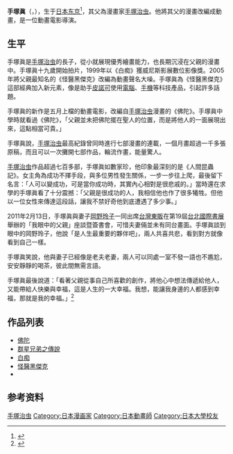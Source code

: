 
{{Infobox 漫画家|
| 姓名 = 手塚 眞
| 類型 = 
| 相片 =
| 本名 = {{lang|ja|手塚 真}}
| 國籍 = 日本
| 職業 = [[電影導演|電影導演]]、[[演員|演員]]
| 宗教信仰 = 
| 出生日期 = {{birth date and age|1961|8|11}}
| 出生地點 = {{JPN}}[[東京都|東京都]]
| 逝世日期 = 
| 逝世地點 = 
| 活動開始 = 1985年
| 活動結束 = 
}}
'''手塚眞'''（{{lang|ja|てづか まこと}}，{{bd|1961年|8月11日|||}}），生于[[日本|日本]][[东京|东京]]<ref>{{cite web |url = http://people.mtime.com/904432/ |title = 手冢真 Makoto Tezuka |accessdate = 2013-10-07 |archive-date = 2013-10-10 |archive-url = https://web.archive.org/web/20131010010639/http://people.mtime.com/904432/ |dead-url = no }}</ref>，其父為漫畫家[[手塚治虫|手塚治虫]]。他將其父的漫畫改編成動畫，是一位動畫電影導演。

==生平==
手塚眞是[[手塚治虫|手塚治虫]]的長子，從小就展現優秀繪畫能力，也長期沉浸在父親的漫畫中。手塚眞十九歲開始拍片，1999年以《白痴》獲威尼斯影展數位影像獎。2005年將父親最知名的《怪醫黑傑克》改編為動畫聲名大噪。手塚眞為《怪醫黑傑克》這部經典加入新元素，像是助手[[皮諾可|皮諾可]]使用[[電腦|電腦]]、[[手機|手機]]等科技產品，引起許多話題。

手塚眞的新作是五月上檔的動畫電影，改編自[[手塚治虫|手塚治虫]]漫畫的《佛陀》。手塚眞中學時就看過《佛陀》，「父親並未把佛陀擺在聖人的位置，而是將他人的一面展現出來，這點相當可貴。」

手塚眞說，[[手塚治虫|手塚治虫]]最高紀錄曾同時進行七部漫畫的連載，一個月畫超過一千多張原稿，而且可以一次攤開七部作品，輪流作畫，能量驚人。

[[手塚治虫|手塚治虫]]作品超過七百多部，手塚眞如數家珍，他印象最深刻的是《人間昆蟲記》。女主角為成功不擇手段，與多位男性發生關係，一步一步往上爬，最後留下名言：「人可以變成功，可是當你成功時，其實內心相對是很悲戚的。」當時還在求學的手塚眞看了十分震撼：「父親是很成功的人，我相信他也作了很多犧牲。但他以一位女性來傳達這段話，讓我不禁好奇他到底遭遇了多少事。」

2011年2月13日，手塚眞與妻子[[岡野玲子|岡野玲子]]一同出席[[台灣東販|台灣東販]]在第19屆[[台北國際書展|台北國際書展]]舉辦的「我眼中的父親」座談暨簽書會，可惜夫妻倆並未有同台畫面。手塚眞談到眼中的岡野玲子，他說「是人生最重要的夥伴吧」，兩人共喜共悲，看到對方就像看到自己一樣。

手塚眞笑說，他與妻子已經像是老夫老妻，兩人可以同處一室不發一語也不尷尬，安安靜靜的喝茶，彼此間無需言語。

手塚眞最後說道：「看著父親從事自己所喜歡的創作，將他心中想法傳遞給他人，又能帶給人快樂與幸福，這是人生的一大幸福。我想，能讓我身邊的人都感到幸福，那就是我的幸福。」<ref>{{Cite web |url = http://stars.udn.com/newstars/collect/CollectPage.do?cid=6936 |title = 手塚眞談眼中的父親手塚治虫 |publisher = 聯合追星網 |accessdate = 2013-10-25 |archive-date = 2013-10-29 |archive-url = https://web.archive.org/web/20131029193258/http://stars.udn.com/newstars/collect/CollectPage.do?cid=6936 |dead-url = no }}</ref>

==作品列表==
*[[佛陀_(漫畫)|佛陀]]
*[[群星兄弟之傳說|群星兄弟之傳說]]
*[[白痴_(漫畫)|白痴]]
*[[怪醫黑傑克|怪醫黑傑克]]
*{{link-jp|手塚治蟲迷幻少女|ばるぼら}}

==参考资料==
{{reflist}}

{{手塚治虫}}

{{DEFAULTSORT:Makoto Tezuka}}
[[Category:手塚治虫|]]
[[Category:日本漫画家|Category:日本漫画家]]
[[Category:日本動畫師|Category:日本動畫師]]
[[Category:日本大學校友|Category:日本大學校友]]